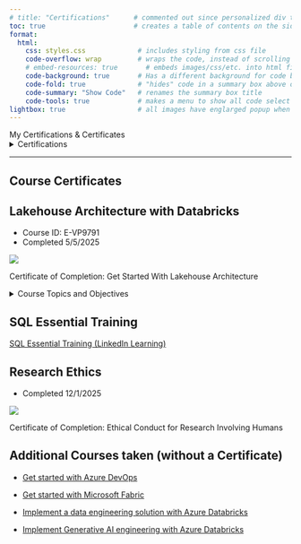 ```yaml
---
# title: "Certifications"      # commented out since personalized div title set below
toc: true                      # creates a table of contents on the side
format:
  html:
    css: styles.css             # includes styling from css file
    code-overflow: wrap         # wraps the code, instead of scrolling for code blocks
    # embed-resources: true       # embeds images/css/etc. into html file # not good for multi-page websites
    code-background: true       # Has a different background for code blocks
    code-fold: true             # "hides" code in a summary box above output
    code-summary: "Show Code"   # renames the summary box title
    code-tools: true            # makes a menu to show all code select at once
lightbox: true                  # all images have englarged popup when you click on them - see: https://quarto.org/docs/output-formats/html-lightbox-figures.html
---
```


<div class="centered-title">My Certifications & Certificates</div>

<details class="callout callout-style-simple clean-dropdown">
  <summary>Certifications</summary>
  
  <h2>AZ-900: Microsoft Azure Fundamentals</h2>

::: {#fig-az-fundamentals height=60%}
![](../outputs/azure_fundamentals_cert.png)

Microsoft Certified Azure Fundamentals
:::

  <h2>CDP-101: Consultant Development Program at Long View Systems</h2>

::: {#fig-lvs-101 height=60%}
![](../outputs/cdp_101_cert.png)

Consultant Development Program 101
:::

  <h2>CDP-201: Consultant Development Program at Long View Systems</h2>

::: {#fig-lvs-201 height=60%}
![](../outputs/cdp_201_cert.png)

Consultant Development Program 201
:::
</details>

---

::: {.callout .dropdown}
# Course Certificates

## Lakehouse Architecture with Databricks

<!--See https://customer-academy.databricks.com/learn/mycourses to view the course-->

* Course ID: E-VP9791
* Completed 5/5/2025


::: {#fig-lakehouse height=60%}
![](../outputs/databricks_certificate.png)

Certificate of Completion: Get Started With Lakehouse Architecture
:::


<details>
<summary>Course Topics and Objectives</summary>

* See the course [here](https://www.databricks.com/learn/training/get-started-lakehouse-architecture#data-video){target="_blank"}
* Learning Objectives:

> Describe the available compute options for workloads performed on the databricks data intelligence platform

> List the products and features databricks offers for different data-centric needs within the databricks platform

> Navigate the databricks workspace UI

> Develop an agreed upon set of terminology and concepts for discussing Lakehouse Architecture

> Define the framework of a modern data and AI platform

> Explain the range of functions, capabilities, and use cases for data lakehouses within enterprise businesses.

> Describe the rules that make up the guiding philosophy behind a data lakehouse architecture

> Use the guiding princples of the lakehouse architecture to verify that your organizations data strategy aligns with the vision of the Databricks Data Intelligence Platform.

> Identify the componenets of a lakehouse architecture by reviewing available reference architecture for your given cloud implementation.

> Differentiate between the different roles and responsibilities of Databricks Data Intelligence platform features and products and those provided by the cloud service provider in a lakehouse architecture.

> Describe the well-architected framework adopted by the three largest cloud service providers.

> Explain how Databricks has adapted and built upon the cloud well-architected framework for the well-architected lakehouse framework.

> List the seven pillars of the well-architected lakehouse framework.

</details>

## SQL Essential Training 

[SQL Essential Training (LinkedIn Learning)](https://www.linkedin.com/learning/sql-essential-training-20685933/the-data-driven-world-19067626?u=264700066){target="_blank"}


## Research Ethics

* Completed 12/1/2025

::: {#fig-research height=60%}
![](../outputs/tcps2_core_certificate.png)

Certificate of Completion: Ethical Conduct for Research Involving Humans
:::

:::


## Additional Courses taken (without a Certificate)

* [Get started with Azure DevOps](https://learn.microsoft.com/en-us/training/paths/evolve-your-devops-practices/){target="_blank"}

* [Get started with Microsoft Fabric](https://learn.microsoft.com/en-us/training/paths/get-started-fabric/){target="_blank"}

* [Implement a data engineering solution with Azure Databricks](https://learn.microsoft.com/en-us/training/paths/azure-databricks-data-engineer/){target="_blank"}

* [Implement Generative AI engineering with Azure Databricks](https://learn.microsoft.com/en-us/training/paths/implement-generative-ai-engineering-azure-databricks/){target="_blank"}

<!-- 
Psst! I hope you enjoyed looking at the source code :)
-->
